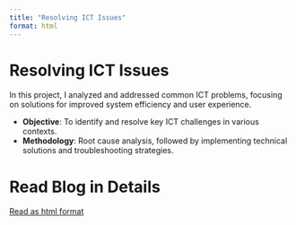 ```yaml
---
title: "Resolving ICT Issues"
format: html
---
```


# Resolving ICT Issues

In this project, I analyzed and addressed common ICT problems, focusing on solutions for improved system efficiency and user experience.

- **Objective**: To identify and resolve key ICT challenges in various contexts.
- **Methodology**: Root cause analysis, followed by implementing technical solutions and troubleshooting strategies.

# Read Blog in Details

[Read as html format](./index.html)
